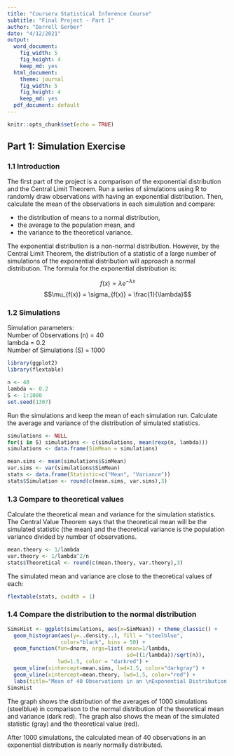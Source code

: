 ```yaml
---
title: "Coursera Statistical Inference Course"
subtitle: "Final Project - Part 1"
author: "Darrell Gerber"
date: "4/12/2021"
output:
  word_document:
    fig_width: 5
    fig_height: 4
    keep_md: yes
  html_document: 
    theme: journal
    fig_width: 5
    fig_height: 4
    keep_md: yes
  pdf_document: default
---
```


```r
knitr::opts_chunk$set(echo = TRUE)
```

## Part 1: Simulation Exercise

### 1.1 Introduction
The first part of the project is a comparison of the exponential distribution and the Central Limit Theorem. Run a series of simulations using R to randomly draw observations with having an exponential distribution. Then, calculate the mean of the observations in each simulation and compare: 

* the distribution of means to a normal distribution,
* the average to the population mean, and
* the variance to the theoretical variance.
  
The exponential distribution is a non-normal distribution. However, by the Central Limit Theorem, the distribution of a statistic of a large number of simulations of the exponential distribution will approach a normal distribution. The formula for the exponential distribution is:  

$$f(x) = \lambda  e^{-\lambda x}$$
$$\mu_{f(x)} = \sigma_{f(x)} = \frac{1}{\lambda}$$

### 1.2 Simulations
Simulation parameters:  
Number of Observations (n) = 40  
lambda = 0.2  
Number of Simulations (S) = 1000  

```r
library(ggplot2)
library(flextable)

n <- 40
lambda <- 0.2
S <- 1:1000
set.seed(1307)
```
  
Run the simulations and keep the mean of each simulation run. Calculate the average and variance of the distribution of simulated statistics.

```r
simulations <- NULL
for(i in S) simulations <- c(simulations, mean(rexp(n, lambda)))
simulations <- data.frame(SimMean = simulations)

mean.sims <- mean(simulations$SimMean)
var.sims <- var(simulations$SimMean)
stats <- data.frame(Statistic=c("Mean", "Variance"))
stats$Simulation <- round(c(mean.sims, var.sims),3)

```

### 1.3 Compare to theoretical values
Calculate the theoretical mean and variance for the simulation statistics. The Central Value Theorem says that the theoretical mean will be the simulated statistic (the mean) and the theoretical variance is the population variance divided by number of observations.

```r
mean.theory <- 1/lambda
var.theory <- 1/lambda^2/n
stats$Theoretical <- round(c(mean.theory, var.theory),3)
```

The simulated mean and variance are close to the theoretical values of each:
```r
flextable(stats, cwidth = 1)
```

### 1.4 Compare the distribution to the normal distribution

```r

SimsHist <- ggplot(simulations, aes(x=SimMean)) + theme_classic() +
  geom_histogram(aes(y=..density..), fill = "steelblue", 
                 color="black", bins = 50) +
  geom_function(fun=dnorm, args=list( mean=1/lambda,
                                      sd=((1/lambda))/sqrt(n)), 
                lwd=1.5, color = "darkred") +
  geom_vline(xintercept=mean.sims, lwd=1.5, color="darkgray") +
  geom_vline(xintercept=mean.theory, lwd=1.5, color="red") +
  labs(title="Mean of 40 Observations in an \nExponential Distribution over 1000 Simulations", x="Mean", y="Density")
SimsHist
```

The graph shows the distribution of the averages of 1000 simulations (steelblue) in comparison to the normal distribution of the theoretical mean and variance (dark red). The graph also shows the mean of the simulated statistic (gray) and the theoretical value (red). 

After 1000 simulations, the calculated mean of 40 observations in an exponential distribution is nearly normally distributed. 


